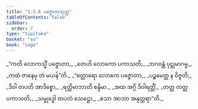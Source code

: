 ```yaml
---
title: "1.3.6 ပဇ္ဇောတသုတ္တ"
tableOfContents: false
sidebar:
  order: 7
type: "tipitaka"
basket: "su"
book: "saga"
---
```



<DynamicBreadcrumb />

<Division number="26" book="saga">

<Paragraph number="112" type="verses" book="saga">
_“ကတိ လောကသ္မိံ ပဇ္ဇောတာ,_  
_တေဟိ လောကော ပကာသတိ;_  
_ဘဂဝန္တံ ပုဋ္ဌုမာဂမ္မ,_  
_ကထံ ဇာနေမု တံ မယန်”တိ._  

</Paragraph>

<Paragraph number="113" type="verses" book="saga">
_“စတ္တာရော လောကေ ပဇ္ဇောတာ,_  
_ပဉ္စမေတ္ထ န ဝိဇ္ဇတိ;_  
_ဒိဝါ တပတိ အာဒိစ္စော,_  
_ရတ္တိမာဘာတိ စန္ဒိမာ._  

</Paragraph>

<Paragraph number="114" type="verses" book="saga">
_အထ အဂ္ဂိ ဒိဝါရတ္တိံ,_  
_တတ္ထ တတ္ထ ပကာသတိ;_  
_သမ္ဗုဒ္ဓေါ တပတံ သေဋ္ဌော,_  
_ဧသာ အာဘာ အနုတ္တရာ”တိ._
</Paragraph>
</Division>